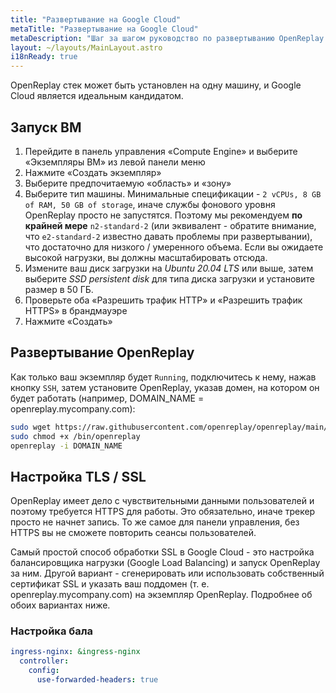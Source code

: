 ```yaml
---
title: "Развертывание на Google Cloud"
metaTitle: "Развертывание на Google Cloud"
metaDescription: "Шаг за шагом руководство по развертыванию OpenReplay на Google Cloud."
layout: ~/layouts/MainLayout.astro
i18nReady: true
---
```


<YoutubeVideo title="Смотрите, как развернуть OpenReplay в вашей инфраструктуре GCP"
  description="Если вы не любите читать, вы можете следовать этому видеоуроку, показывающему, как развернуть OpenReplay в GCP"
  videoURL="https://youtu.be/t31fj-0t3Dw"
  />

OpenReplay стек может быть установлен на одну машину, и Google Cloud является идеальным кандидатом.

## Запуск ВМ

1. Перейдите в панель управления «Compute Engine» и выберите «Экземпляры ВМ» из левой панели меню
2. Нажмите «Создать экземпляр»
3. Выберите предпочитаемую «область» и «зону»
4. Выберите тип машины. Минимальные спецификации - `2 vCPUs, 8 GB of RAM, 50 GB of storage`, иначе службы фонового уровня OpenReplay просто не запустятся. Поэтому мы рекомендуем **по крайней мере** `n2-standard-2` (или эквивалент - обратите внимание, что `e2-standard-2` известно давать проблемы при развертывании), что достаточно для низкого / умеренного объема. Если вы ожидаете высокой нагрузки, вы должны масштабировать отсюда.
5. Измените ваш диск загрузки на *Ubuntu 20.04 LTS* или выше, затем выберите *SSD persistent disk* для типа диска загрузки и установите размер в 50 ГБ.
6. Проверьте оба «Разрешить трафик HTTP» и «Разрешить трафик HTTPS» в брандмауэре
7. Нажмите «Создать»

## Развертывание OpenReplay

Как только ваш экземпляр будет `Running`, подключитесь к нему, нажав кнопку `SSH`, затем установите OpenReplay, указав домен, на котором он будет работать (например, DOMAIN_NAME = openreplay.mycompany.com):


```bash
sudo wget https://raw.githubusercontent.com/openreplay/openreplay/main/scripts/helmcharts/openreplay-cli -O /bin/openreplay 
sudo chmod +x /bin/openreplay
openreplay -i DOMAIN_NAME
```


## Настройка TLS / SSL

OpenReplay имеет дело с чувствительными данными пользователей и поэтому требуется HTTPS для работы. Это обязательно, иначе трекер просто не начнет запись. То же самое для панели управления, без HTTPS вы не сможете повторить сеансы пользователей.

Самый простой способ обработки SSL в Google Cloud - это настройка балансировщика нагрузки (Google Load Balancing) и запуск OpenReplay за ним. Другой вариант - сгенерировать или использовать собственный сертификат SSL и указать ваш поддомен (т. е. openreplay.mycompany.com) на экземпляр OpenReplay. Подробнее об обоих вариантах ниже.

### Настройка бала
```yaml
ingress-nginx: &ingress-nginx
  controller:
    config:
      use-forwarded-headers: true
```
